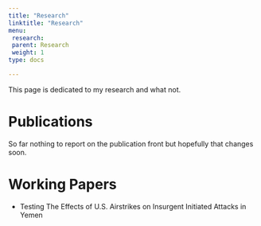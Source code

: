 ```yaml
---
title: "Research"
linktitle: "Research"
menu:
 research:
 parent: Research
 weight: 1
type: docs

---
```

This page is dedicated to my research and what not. 

# Publications

So far nothing to report on the publication front but hopefully that changes soon. 



# Working Papers

- Testing The Effects of U.S. Airstrikes on Insurgent Initiated Attacks in Yemen